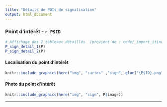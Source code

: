 ```yaml
---
title: "Détails de POIs de signalisation"
output: html_document
---
```



### Point d'intérêt - `r P$ID`

```r

# Affichage des 2 tableaux détaillés  (provient de : code/_import_itineraire.R)
P_sign_detail_1(P)
P_sign_detail_2(P)

```

#### Localisation du point d'intérêt {-}

```r

knitr::include_graphics(here("img", "cartes" ,"sign", glue("{P$ID}.png")))

```


#### Photo du point d'intérêt {-}

```r

knitr::include_graphics(here("img", "sign", P$image))

```


----
